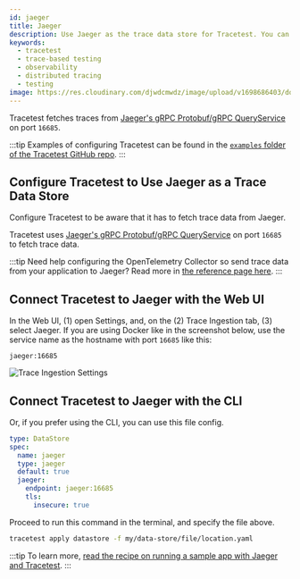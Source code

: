 ```yaml
---
id: jaeger
title: Jaeger
description: Use Jaeger as the trace data store for Tracetest. You can use the native connection from Tracetest to pull telemetry data directly from Jaeger.
keywords:
  - tracetest
  - trace-based testing
  - observability
  - distributed tracing
  - testing
image: https://res.cloudinary.com/djwdcmwdz/image/upload/v1698686403/docs/Blog_Thumbnail_14_rsvkmo.jpg
---
```


Tracetest fetches traces from [Jaeger's gRPC Protobuf/gRPC QueryService](https://www.jaegertracing.io/docs/1.42/deployment/#query-service--ui) on port `16685`.

:::tip
Examples of configuring Tracetest can be found in the [`examples` folder of the Tracetest GitHub repo](https://github.com/kubeshop/tracetest/tree/main/examples).
:::

## Configure Tracetest to Use Jaeger as a Trace Data Store

Configure Tracetest to be aware that it has to fetch trace data from Jaeger.

Tracetest uses [Jaeger's gRPC Protobuf/gRPC QueryService](https://www.jaegertracing.io/docs/1.42/deployment/#query-service--ui) on port `16685` to fetch trace data.

:::tip
Need help configuring the OpenTelemetry Collector so send trace data from your application to Jaeger? Read more in [the reference page here](/configuration/opentelemetry-collector-configuration-file-reference).
:::

## Connect Tracetest to Jaeger with the Web UI

In the Web UI, (1) open Settings, and, on the (2) Trace Ingestion tab, (3) select Jaeger. If you are using Docker like in the screenshot below, use the service name as the hostname with port `16685` like this:

```
jaeger:16685
```

![Trace Ingestion Settings](../../img/08132024/app.tracetest.io_organizations_at4CxvjIg_environments_ttenv_172de56e3dcbba9b_settings_tab=dataStore_jaeger.png)

## Connect Tracetest to Jaeger with the CLI

Or, if you prefer using the CLI, you can use this file config.

```yaml
type: DataStore
spec:
  name: jaeger
  type: jaeger
  default: true
  jaeger:
    endpoint: jaeger:16685
    tls:
      insecure: true
```

Proceed to run this command in the terminal, and specify the file above.

```bash
tracetest apply datastore -f my/data-store/file/location.yaml
```

:::tip
To learn more, [read the recipe on running a sample app with Jaeger and Tracetest](/examples-tutorials/recipes/running-tracetest-with-jaeger).
:::
